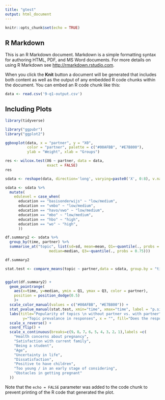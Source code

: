```yaml
---
title: "gtest"
output: html_document
---
```


```r
knitr::opts_chunk$set(echo = TRUE)
```

## R Markdown

This is an R Markdown document. Markdown is a simple formatting syntax for authoring HTML, PDF, and MS Word documents. For more details on using R Markdown see <http://rmarkdown.rstudio.com>.

When you click the **Knit** button a document will be generated that includes both content as well as the output of any embedded R code chunks within the document. You can embed an R code chunk like this:

```r
data <- read.csv('9-q1-output.csv')
```

## Including Plots


```r
library(tidyverse)

library("ggpubr")
library("ggplot2")

ggboxplot(data, x = "partner", y = "X0", 
          color = "partner", palette = c("#00AFBB", "#E7B800"),
          ylab = "Weight", xlab = "Groups")

```

```r
res <- wilcox.test(X6 ~ partner, data = data,
                   exact = FALSE)
res

```

```r
sdata <- reshape(data, direction='long', varying=paste0('X', 0:8), v.names='topic',)

sdata <- sdata %>% 
  mutate(
    edulevel = case_when(
      education == "basisonderwijs" ~ "low/medium",
      education == "vmbo" ~ "low/medium",
      education == "havo/vwo" ~ "low/medium",
      education == "mbo" ~ "low/medium",
      education == "hbo" ~ "high",
      education == "wo" ~ "high",
      ))
```


```r

df.summary2 <- sdata %>%
  group_by(time, partner) %>%
  summarise_at("topic", list(sd=sd, mean=mean, Q1=~quantile(., probs = 0.25),
                    median=median, Q3=~quantile(., probs = 0.75)))

df.summary2

```


```r
stat.test <- compare_means(topic ~ partner,data = sdata, group.by = "time", method = "wilcox.test") 


ggplot(df.summary2) +
  geom_pointrange(
    aes(x=time, y=median, ymin = Q1, ymax = Q3, color = partner),
    position = position_dodge(0.5)
    )+
  scale_color_manual(values = c("#00AFBB", "#E7B800")) +
  stat_pvalue_manual(stat.test, xmin="time", xmax="time", label = "p.signif", y.position = 0.2, hide.ns=T) +
  labs(title="Popularity of topics \n without partner vs. with partner",
        y="Topic prevalance in responses", x = "", fill="Does the respondent have a partner?") + 
  scale_x_reverse() +
  coord_flip() + 
  scale_x_continuous(breaks=c(9，8，7，6，5，4，3，2，1),labels =c(
    "Health concerns about pregnancy",
    "Satisfaction with current family",
    "Being a student",
    "Age",
    "Uncertainty in life",
    "Dissatisfaction",
    "Positive to have children",
    "Too young / in an early stage of considering",
    "Obstacles in getting pregnant"
  )) 

```


Note that the `echo = FALSE` parameter was added to the code chunk to prevent printing of the R code that generated the plot.
